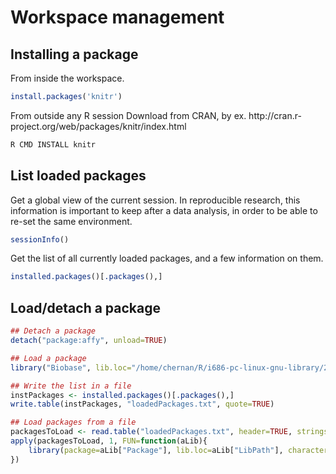 Workspace management
========================================================

Installing a package
--------------------------------------------------------------------------------

From inside the workspace.
```r
install.packages('knitr')
```

From outside any R session
Download from CRAN, by ex. http://cran.r-project.org/web/packages/knitr/index.html
```r
R CMD INSTALL knitr
```

List loaded packages
--------------------------------------------------------------------------------

Get a global view of the current session. In reproducible research, this information is important to keep after a data analysis, in order to be able to re-set the same environment.

```r
sessionInfo()
```

Get the list of all currently loaded packages, and a few information on them.

```r
installed.packages()[.packages(),]
```

Load/detach a package
--------------------------------------------------------------------------------

```r
## Detach a package
detach("package:affy", unload=TRUE)

## Load a package
library("Biobase", lib.loc="/home/chernan/R/i686-pc-linux-gnu-library/2.15")

## Write the list in a file
instPackages <- installed.packages()[.packages(),]
write.table(instPackages, "loadedPackages.txt", quote=TRUE)

## Load packages from a file
packagesToLoad <- read.table("loadedPackages.txt", header=TRUE, stringsAsFactors=FALSE)
apply(packagesToLoad, 1, FUN=function(aLib){ 
    library(package=aLib["Package"], lib.loc=aLib["LibPath"], character.only=TRUE)
})
```

